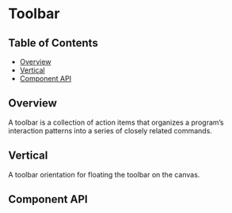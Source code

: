 


# Toolbar

## Table of Contents

- [Overview](#overview)
- [Vertical](#vertical)
- [Component API](#component-api)

## Overview

A toolbar is a collection of action items that organizes a program’s interaction
patterns into a series of closely related commands.

<Preview>
  <Story id={getStoryId(componentName, 'toolbar')} />
</Preview>

## Vertical

A toolbar orientation for floating the toolbar on the canvas.

<Preview>
  <Story id={getStoryId(componentName, 'vertical')} />
</Preview>

## Component API

<ArgsTable />
